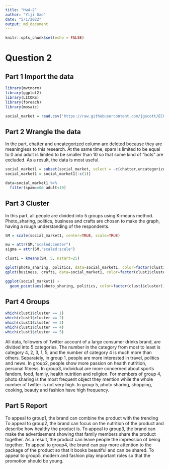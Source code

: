 ```yaml
---
title: "Hw4-2"
author: "Yiji Gao"
date: "5/1/2022"
output: md_document
---
```



```r
knitr::opts_chunk$set(echo = FALSE)
```


# Question 2
## Part 1 Import the data

```r
library(mvtnorm)
library(ggplot2)
library(LICORS)
library(foreach)
library(mosaic)

social_market = read.csv('https://raw.githubusercontent.com/jgscott/ECO395M/master/data/social_marketing.csv')

```



## Part 2 Wrangle the data

In the part, chatter and uncategorized column are deleted because they are meaningless to this research. At the same time, spam is limited to be equal to 0 and adult is limited to be smaller than 10 so that some kind of "bots" are excluded. As a result, the data is most useful.

```r

social_market1 = subset(social_market, select = -c(chatter,uncategorized) )
social_market1 = social_market1[-c(1)]

data=social_market1 %>%
  filter(spam==0& adult<10)
```

## Part 3 Cluster

In this part, all people are divided into 5 groups using K-means method. Photo_sharing, politics, business and crafts are chosen to make the graph, having a rough understanding of the respondents.

```r

SM = scale(social_market1, center=TRUE, scale=TRUE)

mu = attr(SM,"scaled:center")
sigma = attr(SM,"scaled:scale")

clust1 = kmeans(SM, 5, nstart=25)

qplot(photo_sharing, politics, data=social_market1, color=factor(clust1$cluster))
qplot(business, crafts, data=social_market1, color=factor(clust1$cluster))

ggplot(social_market1) + 
  geom_point(aes(photo_sharing, politics, color=factor(clust1$cluster)))

```


## Part 4 Groups

```r

which(clust1$cluster == 1)
which(clust1$cluster == 2)
which(clust1$cluster == 3)
which(clust1$cluster == 4)
which(clust1$cluster == 5)

```

All data, followers of Twitter account of a large consumer drinks brand, are divided into 5 categories. The number in the category from most to least is category 4, 2, 3, 1, 5, and the number of category 4 is much more than others. Separately, in group 1, people are more interested in travel, politics and news. In group2, people show more passion on health nutrition, personal fitness. In group3, individual are more concerned about sports fandom, food, family, health nutrition and religion. For members of group 4, photo sharing is the most frequent object they mention while the whole number of twitter is not very high. In group 5, photo sharing, shopping, cooking, beauty and fashion have high frequency. 


## Part 5 Report


To appeal to group1, the brand can combine the product with the trending
To appeal to group2, the brand can focus on the nutrition of the product and describe how healthy the product is. 
To appeal to group3, the brand can make the advertisement showing that family members share the product together. As a result, the product can leave people the impression of being together.
To appeal to group4, the brand can pay more attention to the package of the product so that it books beautiful and can be shared. 
To appeal to group5, modern and fashion play important roles so that the promotion should be young.

